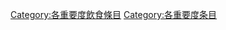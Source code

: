 {{catmore1|[[Wikipedia:饮食专题|Wikipedia:饮食专题]]}}
{{Articles by Importance|topic=饮食|project=饮食|format=toc}}
{{emptycat}}
[[Category:各重要度飲食條目|Category:各重要度飲食條目]]
[[Category:各重要度条目|Category:各重要度条目]]